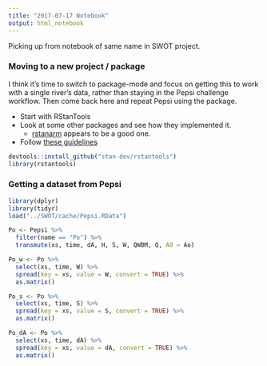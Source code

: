 ```yaml
---
title: "2017-07-17 Notebook"
output: html_notebook
---
```


Picking up from notebook of same name in SWOT project.
    
### Moving to a new project / package

I think it's time to switch to package-mode and focus on getting this to work with a single river's data, rather than staying in the Pepsi challenge workflow. Then come back here and repeat Pepsi using the package.

- Start with RStanTools
- Look at some other packages and see how they implemented it.
    - [rstanarm](https://github.com/stan-dev/rstanarm) appears to be a good one.
- Follow [these guidelines](https://cran.r-project.org/web/packages/rstantools/vignettes/developer-guidelines.html)

```r
devtools::install_github("stan-dev/rstantools")
library(rstantools)
```

### Getting a dataset from Pepsi

```r
library(dplyr)
library(tidyr)
load("../SWOT/cache/Pepsi.RData")

Po <- Pepsi %>% 
  filter(name == "Po") %>% 
  transmute(xs, time, dA, H, S, W, QWBM, Q, A0 = Ao)

Po_w <- Po %>% 
  select(xs, time, W) %>% 
  spread(key = xs, value = W, convert = TRUE) %>% 
  as.matrix()

Po_s <- Po %>% 
  select(xs, time, S) %>% 
  spread(key = xs, value = S, convert = TRUE) %>% 
  as.matrix()

Po_dA <- Po %>% 
  select(xs, time, dA) %>% 
  spread(key = xs, value = dA, convert = TRUE) %>% 
  as.matrix()

```

